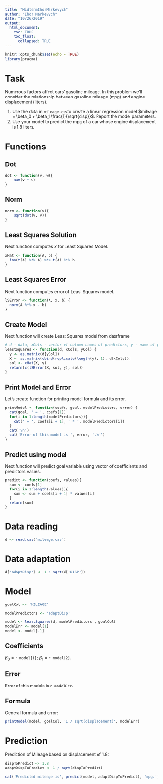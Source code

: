 ---
title: "MidtermIhorMarkevych"
author: "Ihor Markevych"
date: "10/26/2019"
output: 
  html_document:
    toc: TRUE
    toc_float: 
      collapsed: TRUE
---

```{r setup, include=FALSE}
knitr::opts_chunk$set(echo = TRUE)
library(pracma)
```

# Task

Numerous factors affect cars’ gasoline mileage. In this problem we’ll consider the relationship between gasoline mileage (mpg) and engine displacement (liters).  
  
1. Use the data in `mileage.csv`to
create a linear regression model $mileage = \beta_0 + \beta_1 \frac{1}{\sqrt{disp}}$. Report the model parameters.
1. Use your model to predict the mpg of a car whose engine
displacement is 1.8 liters.


# Functions

## Dot
```{r}
dot <- function(v, w){
    sum(v * w)
}
```

## Norm

```{r}
norm <- function(v){
    sqrt(dot(v, v))
}
```

## Least Squares Solution

Next function computes $\hat{x}$ for Least Squares Model.

```{r}
xHat <- function(A, b) {
  inv(t(A) %*% A) %*% t(A) %*% b
}
```

## Least Squares Error

Next function computes error of Least Squares model.

```{r}
lSError <- function(A, x, b) {
  norm(A %*% x - b)
}
```

## Create Model

Next function will create Least Squares model from dataframe.

```{r}
# d - data, xCols - vector of column names of predictors, y - name of goal column
leastSquares <- function(d, xCols, yCol) {
  y <- as.matrix(d[yCol])
  X <- as.matrix(cbind(replicate(length(y), 1), d[xCols]))
  sol <- xHat(X, y)
  return(c(lSError(X, sol, y), sol))
}
```

## Print Model and Error

Let's create function for printing model formula and its error.

```{r}
printModel <- function(coefs, goal, modelPredictors, error) {
  cat(goal, ' = ', coefs[1])
  for(i in 1:length(modelPredictors)){
    cat(' + ', coefs[i + 1], ' * ', modelPredictors[i])  
  }
  cat('\n')
  cat('Error of this model is ', error, '.\n')
}  
```

## Predict using model

Next function will predict goal variable using vector of coefficients and predictors values.

```{r}
predict <- function(coefs, values){
  sum <- coefs[1]
  for(i in 1:length(values)){
    sum <- sum + coefs[i + 1] * values[i]
  }
  return(sum)
}
```

# Data reading

```{r}
d <- read.csv('mileage.csv')
```

# Data adaptation

```{r}
d['adaptDisp'] <- 1 / sqrt(d['DISP'])
```

# Model

```{r}
goalCol <- 'MILEAGE'

modelPredictors <- 'adaptDisp'

model <- leastSquares(d, modelPredictors , goalCol)
modelErr <- model[1]
model <- model[-1]
```

## Coefficients

$\beta_0$ = `r model[1]`; 
$\beta_1$ = `r model[2]`. 

## Error

Error of this models is `r modelErr`.

## Formula

General formula and error:

```{r}
printModel(model, goalCol, '1 / sqrt(displacement)', modelErr)
```

# Prediction

Prediction of Mileage based on displacement of 1.8:

```{r}
dispToPredict <- 1.8
adaptDispToPredict <- 1 / sqrt(dispToPredict)

cat('Predicted mileage is', predict(model, adaptDispToPredict), 'mpg.')
```
